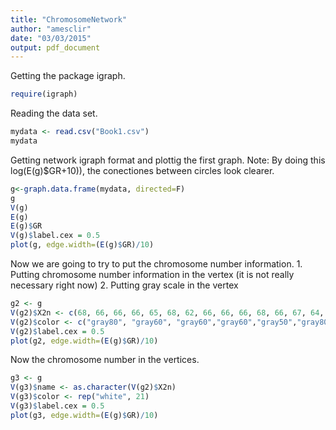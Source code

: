 ```yaml
---
title: "ChromosomeNetwork"
author: "amesclir"
date: "03/03/2015"
output: pdf_document
---
```

Getting the package igraph.
```r
require(igraph)
```

Reading the data set.

```r
mydata <- read.csv("Book1.csv")
mydata
```

Getting network igraph format and plottig the first graph.
Note: By doing this log(E(g)$GR+10)), the conectiones between circles look clearer.

```r
g<-graph.data.frame(mydata, directed=F)
g
V(g)
E(g)
E(g)$GR
V(g)$label.cex = 0.5
plot(g, edge.width=(E(g)$GR)/10)

```

Now we are going to try to put the chromosome number information.
1. Putting chromosome number information in the vertex (it is not really necessary right now)
2. Putting gray scale in the vertex

```r
g2 <- g
V(g2)$X2n <- c(68, 66, 66, 66, 65, 68, 62, 66, 66, 66, 68, 66, 67, 64, 64, 62, 67, 66, 64, 65, 67)
V(g2)$color <- c("gray80", "gray60", "gray60","gray60","gray50","gray80","gray20","gray60","gray60","gray60", "gray80", "gray60", "gray70", "gray40","gray40","gray20", "gray70","gray60","gray40","gray50","gray70")   
V(g2)$label.cex = 0.5
plot(g2, edge.width=(E(g)$GR)/10)

```

Now the chromosome number in the vertices.

```r
g3 <- g
V(g3)$name <- as.character(V(g2)$X2n)
V(g3)$color <- rep("white", 21)
V(g3)$label.cex = 0.5
plot(g3, edge.width=(E(g)$GR)/10)

```


